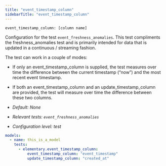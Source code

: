 ```yaml
---
title: "event_timestamp_column"
sidebarTitle: "event_timestamp_column"
---
```


`event_timestamp_column: [column name]`

Configuration for the test `event_freshness_anomalies`.
This test compliments the freshness_anomalies test and is primarily intended for data that is updated in a continuous / streaming fashion.

The test can work in a couple of modes:

- If only an event_timestamp_column is supplied, the test measures over time the difference between the current timestamp (“now”) and the most recent event timestamp.
- If both an event_timestamp_column and an update_timestamp_column are provided, the test will measure over time the difference between these two columns.

- _Default: None_
- _Relevant tests: `event_freshness_anomalies`_
- _Configuration level: test_

<RequestExample>

```yml test
models:
  - name: this_is_a_model
    tests:
      - elementary.event_timestamp_column:
          event_timestamp_column: "event_timestamp"
          update_timestamp_column: "created_at"
```

</RequestExample>
